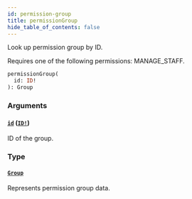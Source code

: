 ```yaml
---
id: permission-group
title: permissionGroup
hide_table_of_contents: false
---
```


Look up permission group by ID.

Requires one of the following permissions: MANAGE_STAFF.

```graphql
permissionGroup(
  id: ID!
): Group
```

### Arguments

#### [`id`](#) ([`ID!`](../../../developer/api-reference/scalars/id))

ID of the group.

### Type

#### [`Group`](../../../developer/api-reference/objects/group)

Represents permission group data.
